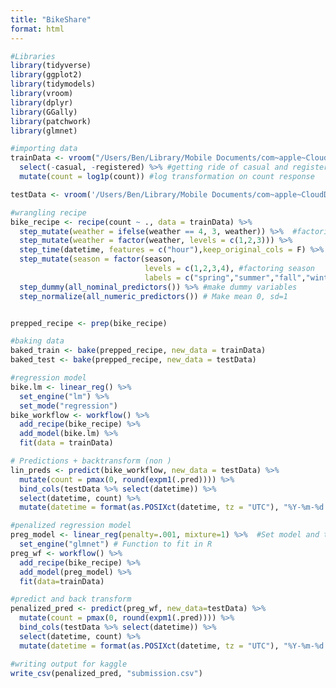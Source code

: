 ```yaml
---
title: "BikeShare"
format: html
---
```


```r
#Libraries
library(tidyverse)
library(ggplot2)
library(tidymodels)
library(vroom)
library(dplyr)
library(GGally)
library(patchwork)
library(glmnet)
```

```r
#importing data
trainData <- vroom("/Users/Ben/Library/Mobile Documents/com~apple~CloudDocs/BYU/STAT 348/Git/KaggleBikeShare/train.csv") %>%
  select(-casual, -registered) %>% #getting ride of casual and registered count
  mutate(count = log1p(count)) #log transformation on count response

testData <- vroom('/Users/Ben/Library/Mobile Documents/com~apple~CloudDocs/BYU/STAT 348/Git/KaggleBikeShare/test.csv')
```

```r
#wrangling recipe
bike_recipe <- recipe(count ~ ., data = trainData) %>%
  step_mutate(weather = ifelse(weather == 4, 3, weather)) %>%  #factoring weather
  step_mutate(weather = factor(weather, levels = c(1,2,3))) %>% 
  step_time(datetime, features = c("hour"),keep_original_cols = F) %>% #select hour
  step_mutate(season = factor(season, 
                              levels = c(1,2,3,4), #factoring season
                              labels = c("spring","summer","fall","winter"))) %>% 
  step_dummy(all_nominal_predictors()) %>% #make dummy variables
  step_normalize(all_numeric_predictors()) # Make mean 0, sd=1


prepped_recipe <- prep(bike_recipe)
```

```r
#baking data
baked_train <- bake(prepped_recipe, new_data = trainData)
baked_test <- bake(prepped_recipe, new_data = testData)
```

```r
#regression model
bike.lm <- linear_reg() %>%
  set_engine("lm") %>%
  set_mode("regression")
bike_workflow <- workflow() %>%
  add_recipe(bike_recipe) %>%
  add_model(bike.lm) %>%
  fit(data = trainData)

# Predictions + backtransform (non )
lin_preds <- predict(bike_workflow, new_data = testData) %>%
  mutate(count = pmax(0, round(expm1(.pred)))) %>%
  bind_cols(testData %>% select(datetime)) %>%
  select(datetime, count) %>%
  mutate(datetime = format(as.POSIXct(datetime, tz = "UTC"), "%Y-%m-%d %H:%M:%S"))
```

```r
#penalized regression model
preg_model <- linear_reg(penalty=.001, mixture=1) %>%  #Set model and tuning
  set_engine("glmnet") # Function to fit in R
preg_wf <- workflow() %>%
  add_recipe(bike_recipe) %>%
  add_model(preg_model) %>%
  fit(data=trainData)

#predict and back transform
penalized_pred <- predict(preg_wf, new_data=testData) %>%   
  mutate(count = pmax(0, round(expm1(.pred)))) %>%
  bind_cols(testData %>% select(datetime)) %>%
  select(datetime, count) %>% 
  mutate(datetime = format(as.POSIXct(datetime, tz = "UTC"), "%Y-%m-%d %H:%M:%S"))
```

```r
#writing output for kaggle
write_csv(penalized_pred, "submission.csv")
```
